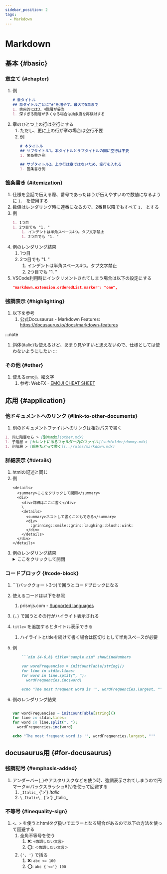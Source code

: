 ```yaml
---
sidebar_position: 2
tags:
  - Markdown
---
```

# Markdown
## 基本 {#basic}
### 章立て {#chapter}
1. 例
    ```markdown
    # 章タイトル
    ## 章タイトルごとに"#"を増やす。最大で5章まで
    1. 実用的には3、4階層が妥当
    1. 深すぎる階層が多くなる場合は抽象度を再検討する
    ```
1. 章のひとつ上の行は空行にする
    1. ただし、更に上の行が章の場合は空行不要
    1. 例
        ```markdown
        # 本タイトル
        ## サブタイトル1。本タイトルとサブタイトルの間に空行は不要
        1. 箇条書き例

        ## サブタイトル2。上の行は章ではないため、空行を入れる
        1. 箇条書き例
        ```

### 箇条書き {#itemization}
1. 仕様を会話で伝える際、番号であったほうが伝えやすいので数値になるように `1. ` を使用する
1. 数値はレンダリング時に連番になるので、2番目以降でもすべて `1. ` とする
1. 例
    ```markdown
    1. 1つ目
    1. 2つ目でも "1. "
        1. インデントは半角スペース4つ。タブ文字禁止
        1. 2つ目でも "1. "
    ```
1. 例のレンダリング結果
    1. 1つ目
    1. 2つ目でも "1. "
        1. インデントは半角スペース4つ。タブ文字禁止
        1. 2つ目でも "1. "
1. VSCode利用時にインクリメントされてしまう場合は以下の設定にする
   ```json title="settings.json"
   "markdown.extension.orderedList.marker": "one",
   ```

### 強調表示 {#highlighting}
1. 以下を参考
    1. 公式Docusaurus - Markdown Features: https://docusaurus.io/docs/markdown-features

:::note
1. 斜体(italic)も使えるけど、あまり見やすいと思えないので、仕様としては使わないようにしたい
:::

### その他 {#other}
1. 使えるemoji。絵文字
    1. 参考: WebFX - [EMOJI CHEAT SHEET](https://github.com/ikatyang/emoji-cheat-sheet/blob/master/README.md)

## 応用 {#application}
### 他ドキュメントへのリンク {#link-to-other-documents}
1. 別のドキュメントファイルへのリンクは相対パスで書く

```markdown
1. 同じ階層なら > [別のmdx](other.mdx)
1. 子階層 > [カレントにあるフォルダー内のファイル](subfolder/dummy.mdx)
1. 別階層 > [親をたどって書く](../rules/markdown.mdx)
```

### 詳細表示 {#details}
1. htmlの記述と同じ
1. 例
    ```mdx-code-block
    <details>
      <summary>ここをクリックして開閉</summary>
      <div>
        <div>詳細はここに書く</div>
        \
        <details>
          <summary>ネストして書くこともできる</summary>
          <div>
            :grinning::smile::grin::laughing::blush::wink:
          </div>
        </details>
      </div>
    </details>
    ```
1. 例のレンダリング結果
    <details>
      <summary>ここをクリックして開閉</summary>
      <div>
        <div>詳細はここに書く</div>
        \
        <details>
          <summary>ネストして書くこともできる</summary>
          <div>
            :grinning::smile::grin::laughing::blush::wink:
          </div>
        </details>
      </div>
    </details>

### コードブロック {#code-block}
1. \`\`\`(バッククォート3つ)で囲うとコードブロックになる
1. 使えるコードは以下を参照
    1. prismjs.com - [Supported languages](https://prismjs.com/#supported-languages)
1. `{`、`}` で囲うとその行がハイライト表示される
1. `title=` を追加するとタイトル表示できる
    1. ハイライトとtitleを続けて書く場合は区切りとして半角スペースが必要
1. 例
    ```md
        ```nim {4-6,8} title="sample.nim" showLineNumbers

        var wordFrequencies = initCountTable[string]()
        for line in stdin.lines:
        for word in line.split(", "):
          wordFrequencies.inc(word)

        echo "The most frequent word is '", wordFrequencies.largest, "'"
    ```

1. 例のレンダリング結果
    ```nim {4-6,8} title="sample.nim" showLineNumbers

    var wordFrequencies = initCountTable[string]()
    for line in stdin.lines:
    for word in line.split(", "):
      wordFrequencies.inc(word)

    echo "The most frequent word is '", wordFrequencies.largest, "'"
    ```

## docusaurus用 {#for-docusaurus}
### 強調記号 {#emphasis-added}
1. アンダーバー(`_`)やアスタリスクなどを使う時、強調表示されてしまうので円マークorバックスラッシュ8(`\`)を使って回避する
    1. `_Italic_` {'>'} _Italic_
    1. `\_Italic\_` {'>'} \_Italic\_

### 不等号 {#inequality-sign}
1. `<`、`>` を使うとhtmlタグ扱いでエラーとなる場合があるので以下の方法を使って回避する
    1. 全角不等号を使う
        1. :x:: `<強調したい文言>`
        1. :o:: `＜強調したい文言＞`
    1. `{'`、`'}` で括る
        1. :x:: `abc <= 100`
        1. :o:: `abc {'<='} 100`
